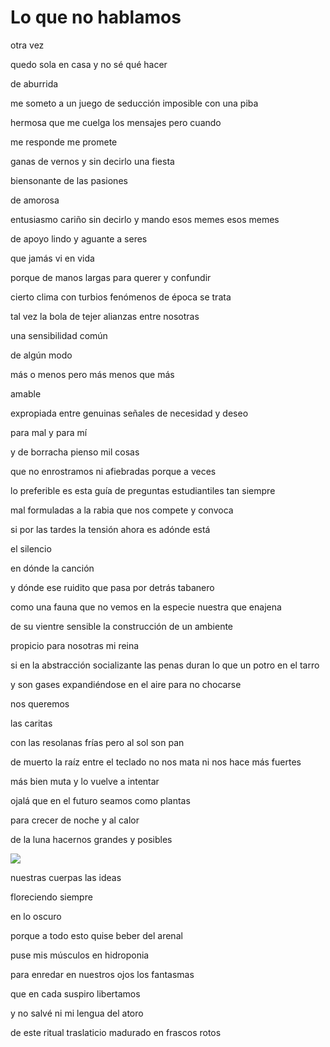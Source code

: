 # Lo que no hablamos {#lqnh}

otra vez

quedo sola en casa y no sé qué hacer


de aburrida

me someto a un juego de seducción imposible con una piba

hermosa que me cuelga los mensajes pero cuando


me responde me promete


ganas de vernos y sin decirlo una fiesta

biensonante de las pasiones


de amorosa

entusiasmo cariño sin decirlo y mando esos memes esos memes

de apoyo lindo y aguante a seres

que jamás vi en vida


porque de manos largas para querer y confundir

cierto clima con turbios fenómenos de época se trata

tal vez la bola de tejer alianzas entre nosotras

una sensibilidad común

de algún modo

más o menos pero más menos que más 

amable

expropiada entre genuinas señales de necesidad y deseo


para mal y para mí


y de borracha pienso mil cosas

que no enrostramos ni afiebradas porque a veces


lo preferible es esta guía de preguntas estudiantiles tan siempre

mal formuladas a la rabia que nos compete y convoca


si por las tardes la tensión ahora es adónde está

el silencio

en dónde la canción

y dónde ese ruidito que pasa por detrás tabanero


como una fauna que no vemos en la especie nuestra que enajena

de su vientre sensible la construcción de un ambiente


propicio para nosotras mi reina

si en la abstracción socializante las penas duran lo que un potro en el tarro


y son gases expandiéndose en el aire para no chocarse


nos queremos

las caritas


con las resolanas frías pero al sol son pan 

de muerto la raíz entre el teclado no nos mata ni nos hace más fuertes


más bien muta y lo vuelve a intentar


ojalá que en el futuro seamos como plantas

para crecer de noche y al calor

de la luna hacernos grandes y posibles

![ ](images/1.png)

nuestras cuerpas las ideas

floreciendo siempre 

en lo oscuro


porque a todo esto quise beber del arenal

puse mis músculos en hidroponia

para enredar en nuestros ojos los fantasmas

que en cada suspiro libertamos


y no salvé ni mi lengua del atoro

de este ritual traslaticio madurado en frascos rotos
